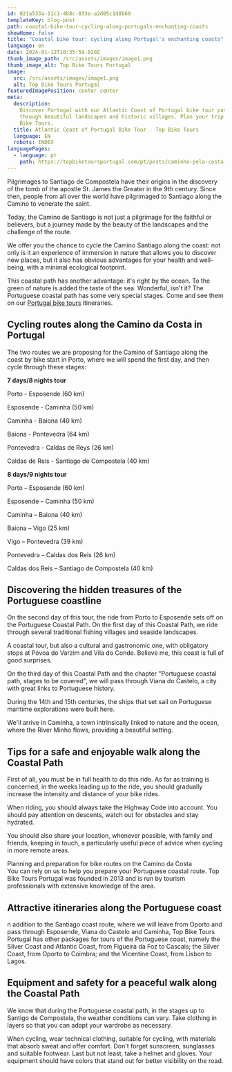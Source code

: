 ```yaml
---
id: 021a533a-11c1-4b8c-833e-a2d05c1d8b69
templateKey: blog-post
path: coastal-bike-tour-cycling-along-portugals-enchanting-coasts
showHome: false
title: "Coastal bike tour: cycling along Portugal's enchanting coasts"
language: en
date: 2024-01-12T10:35:59.020Z
thumb_image_path: /src/assets/images/image1.png
thumb_image_alt: Top Bike Tours Portugal
image:
  src: /src/assets/images/image1.png
  alt: Top Bike Tours Portugal
featuredImagePosition: center center
meta:
  description:
    Discover Portugal with our Atlantic Coast of Portugal bike tour passing
    through beautiful landscapes and historic villages. Plan your trip with Top
    Bike Tours.
  title: Atlantic Coast of Portugal Bike Tour - Top Bike Tours
  language: EN
  robots: INDEX
languagePages:
  - language: pt
    path: https://topbiketoursportugal.com/pt/posts/caminho-pela-costa-de-bicicleta-pedalar-pelas-costas-encantadoras-de-portugal/
---
```


Pilgrimages to Santiago de Compostela have their origins in the discovery of the
tomb of the apostle St. James the Greater in the 9th century. Since then, people
from all over the world have pilgrimaged to Santiago along the Camino to
venerate the saint.

Today, the Camino de Santiago is not just a pilgrimage for the faithful or
believers, but a journey made by the beauty of the landscapes and the challenge
of the route.

We offer you the chance to cycle the Camino Santiago along the coast: not only
is it an experience of immersion in nature that allows you to discover new
places, but it also has obvious advantages for your health and well-being, with
a minimal ecological footprint.

This coastal path has another advantage: it's right by the ocean. To the green
of nature is added the taste of the sea. Wonderful, isn't it? The Portuguese
coastal path has some very special stages. Come and see them on our
[Portugal bike tours](https://topbiketoursportugal.com/) itineraries. 

## Cycling routes along the Camino da Costa in Portugal

The two routes we are proposing for the Camino of Santiago along the coast by
bike start in Porto, where we will spend the first day, and then cycle through
these stages:

**7 days/8 nights tour**

Porto - Esposende (60 km)

Esposende - Caminha (50 km)

Caminha - Baiona (40 km)

Baiona - Pontevedra (64 km)

Pontevedra - Caldas de Reys (26 km)

Caldas de Reis - Santiago de Compostela (40 km)

**8 days/9 nights tour**

Porto – Esposende (60 km)

Esposende – Caminha (50 km)

Caminha – Baiona (40 km)

Baiona – Vigo (25 km)

Vigo – Pontevedra (39 km)

Pontevedra – Caldas dos Reis (26 km)

Caldas dos Reis – Santiago de Compostela (40 km)

## Discovering the hidden treasures of the Portuguese coastline

On the second day of this tour, the ride from Porto to Esposende sets off on the
Portuguese Coastal Path. On the first day of this Coastal Path, we ride through
several traditional fishing villages and seaside landscapes.

A coastal tour, but also a cultural and gastronomic one, with obligatory stops
at Póvoa do Varzim and Vila do Conde. Believe me, this coast is full of good
surprises.

On the third day of this Coastal Path and the chapter "Portuguese coastal path,
stages to be covered", we will pass through Viana do Castelo, a city with great
links to Portuguese history. 

During the 14th and 15th centuries, the ships that set sail on Portuguese
maritime explorations were built here.  

We'll arrive in Caminha, a town intrinsically linked to nature and the ocean,
where the River Minho flows, providing a beautiful setting.

## Tips for a safe and enjoyable walk along the Coastal Path

First of all, you must be in full health to do this ride. As far as training is
concerned, in the weeks leading up to the ride, you should gradually increase
the intensity and distance of your bike rides.

When riding, you should always take the Highway Code into account. You should
pay attention on descents, watch out for obstacles and stay hydrated. 

You should also share your location, whenever possible, with family and friends,
keeping in touch, a particularly useful piece of advice when cycling in more
remote areas.

Planning and preparation for bike routes on the Camino da Costa\
You can rely on us to help you prepare your Portuguese coastal route. Top Bike
Tours Portugal was founded in 2013 and is run by tourism professionals with
extensive knowledge of the area.

## Attractive itineraries along the Portuguese coast

n addition to the Santiago coast route, where we will leave from Oporto and pass
through Esposende, Viana do Castelo and Caminha, Top Bike Tours Portugal has
other packages for tours of the Portuguese coast, namely the Silver Coast and
Atlantic Coast, from Figueira da Foz to Cascais; the Silver Coast, from Oporto
to Coimbra; and the Vicentine Coast, from Lisbon to Lagos.

## Equipment and safety for a peaceful walk along the Coastal Path

We know that during the Portuguese coastal path, in the stages up to Santigo de
Compostela, the weather conditions can vary. Take clothing in layers so that you
can adapt your wardrobe as necessary. 

When cycling, wear technical clothing, suitable for cycling, with materials that
absorb sweat and offer comfort. Don't forget sunscreen, sunglasses and suitable
footwear. Last but not least, take a helmet and gloves. Your equipment should
have colors that stand out for better visibility on the road.
